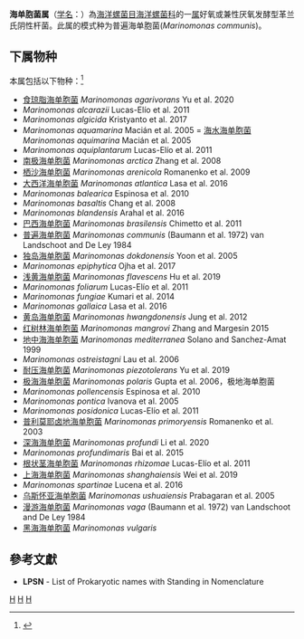 {{Automatic taxobox
| taxon = Marinomonas
| authority = (Baumann et al.) Van Landschoot and De Ley，1984
| type species = 普遍海单胞菌<br>''Marinomonas communis''
| type species authority = (Baumann et al. 1972) van Landschoot and De Ley 1984
}}
'''海单胞菌属'''（[[学名|学名]]：{{lang|la|''Marinomonas''}}）為[[海洋螺菌目|海洋螺菌目]][[海洋螺菌科|海洋螺菌科]]的一[[属|属]]好氧或兼性厌氧发酵型革兰氏阴性杆菌。此属的模式种为普遍海单胞菌(''Marinomonas communis'')。

==下属物种==
本属包括以下物种：<ref>{{cite web |title=Marinomonas van Landschoot & De Ley, 1984 |url=https://www.gbif.org/species/3222163 |website=GBIF}}</ref>
* [[食琼脂海单胞菌|食琼脂海单胞菌]] ''Marinomonas agarivorans'' Yu et al. 2020
* ''Marinomonas alcarazii'' Lucas-Elío et al. 2011
* ''Marinomonas algicida'' Kristyanto et al. 2017
* ''Marinomonas aquamarina'' Macián et al. 2005 = [[海水海单胞菌|海水海单胞菌]] ''Marinomonas aquimarina'' Macián et al. 2005
* ''Marinomonas aquiplantarum'' Lucas-Elío et al. 2011
* [[南极海单胞菌|南极海单胞菌]] ''Marinomonas arctica'' Zhang et al. 2008
* [[栖沙海单胞菌|栖沙海单胞菌]] ''Marinomonas arenicola'' Romanenko et al. 2009
* [[大西洋海单胞菌|大西洋海单胞菌]] ''Marinomonas atlantica'' Lasa et al. 2016
* ''Marinomonas balearica'' Espinosa et al. 2010
* ''Marinomonas basaltis'' Chang et al. 2008
* ''Marinomonas blandensis'' Arahal et al. 2016
* [[巴西海单胞菌|巴西海单胞菌]] ''Marinomonas brasilensis'' Chimetto et al. 2011
* [[普遍海单胞菌|普遍海单胞菌]] ''Marinomonas communis'' (Baumann et al. 1972) van Landschoot and De Ley 1984
* [[独岛海单胞菌|独岛海单胞菌]] ''Marinomonas dokdonensis'' Yoon et al. 2005
* ''Marinomonas epiphytica'' Ojha et al. 2017
* [[浅黄海单胞菌|浅黄海单胞菌]] ''Marinomonas flavescens'' Hu et al. 2019
* ''Marinomonas foliarum'' Lucas-Elío et al. 2011
* ''Marinomonas fungiae'' Kumari et al. 2014
* ''Marinomonas gallaica'' Lasa et al. 2016
* [[黄岛海单胞菌|黄岛海单胞菌]] ''Marinomonas hwangdonensis'' Jung et al. 2012
* [[红树林海单胞菌|红树林海单胞菌]] ''Marinomonas mangrovi'' Zhang and Margesin 2015
* [[地中海海单胞菌|地中海海单胞菌]] ''Marinomonas mediterranea'' Solano and Sanchez-Amat 1999
* ''Marinomonas ostreistagni'' Lau et al. 2006
* [[耐压海单胞菌|耐压海单胞菌]] ''Marinomonas piezotolerans'' Yu et al. 2019
* [[极海海单胞菌|极海海单胞菌]] ''Marinomonas polaris'' Gupta et al. 2006，极地海单胞菌
* ''Marinomonas pollencensis'' Espinosa et al. 2010
* ''Marinomonas pontica'' Ivanova et al. 2005
* ''Marinomonas posidonica'' Lucas-Elío et al. 2011
* [[普利莫耶卤地海单胞菌|普利莫耶卤地海单胞菌]] ''Marinomonas primoryensis'' Romanenko et al. 2003
* [[深海海单胞菌|深海海单胞菌]] ''Marinomonas profundi'' Li et al. 2020
* ''Marinomonas profundimaris'' Bai et al. 2015
* [[根状茎海单胞菌|根状茎海单胞菌]] ''Marinomonas rhizomae'' Lucas-Elío et al. 2011
* [[上海海单胞菌|上海海单胞菌]] ''Marinomonas shanghaiensis'' Wei et al. 2019
* ''Marinomonas spartinae'' Lucena et al. 2016
* [[乌斯怀亚海单胞菌|乌斯怀亚海单胞菌]] ''Marinomonas ushuaiensis'' Prabagaran et al. 2005
* [[漫游海单胞菌|漫游海单胞菌]] ''Marinomonas vaga'' (Baumann et al. 1972) van Landschoot and De Ley 1984
* [[黑海海单胞菌|黑海海单胞菌]] ''Marinomonas vulgaris''

==參考文獻==
{{reflist}}
* '''LPSN''' - List of Prokaryotic names with Standing in Nomenclature

{{taxonbar}}

[[Category:革兰氏阴性菌|H]]
[[Category:_海洋螺菌科|H]]
[[Category:1984年描述的分类群|H]]